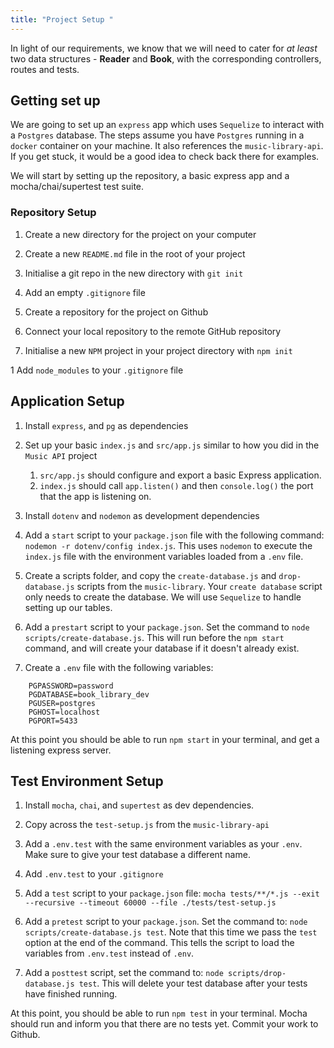 ```yaml
---
title: "Project Setup "
---
```


In light of our requirements, we know that we will need to cater for *at least* two data structures - **Reader** and **Book**, with the corresponding controllers, routes and tests.

## Getting set up

We are going to set up an `express` app which uses `Sequelize` to interact with a `Postgres` database. The steps assume you have `Postgres` running in a `docker` container on your machine. It also references the `music-library-api`. If you get stuck, it would be a good idea to check back there for examples.

We will start by setting up the repository, a basic express app and a mocha/chai/supertest test suite.

### Repository Setup
1. Create a new directory for the project on your computer

1. Create a new `README.md` file in the root of your project

1. Initialise a git repo in the new directory with `git init`

1. Add an empty `.gitignore` file

1. Create a repository for the project on Github

1. Connect your local repository to the remote GitHub repository

1. Initialise a new `NPM` project in your project directory with `npm init`

1 Add `node_modules` to your `.gitignore` file

## Application Setup

1. Install `express`, and `pg` as dependencies

1. Set up your basic `index.js` and `src/app.js` similar to how you did in the `Music API` project
    1. `src/app.js` should configure and export a basic Express application.
    1. `index.js` should call `app.listen()` and then `console.log()` the port that the app is listening on.

1. Install `dotenv` and `nodemon` as development dependencies

1. Add a `start` script to your `package.json` file with the following command: `nodemon -r dotenv/config index.js`. This uses `nodemon` to execute the `index.js` file with the environment variables loaded from a `.env` file.

1. Create a scripts folder, and copy the `create-database.js` and `drop-database.js` scripts from the `music-library`. Your `create database` script only needs to create the database. We will use `Sequelize` to handle setting up our tables.

1. Add a `prestart` script to your `package.json`. Set the command to `node scripts/create-database.js`. This will run before the `npm start` command, and will create your database if it doesn't already exist.

1. Create a `.env` file with the following variables:

```
    PGPASSWORD=password
    PGDATABASE=book_library_dev
    PGUSER=postgres
    PGHOST=localhost
    PGPORT=5433
```

At this point you should be able to run `npm start` in your terminal, and get a listening express server.

## Test Environment Setup
1. Install `mocha`, `chai`, and `supertest` as dev dependencies.

1. Copy across the `test-setup.js` from the `music-library-api`

1. Add a `.env.test` with the same environment variables as your `.env`. Make sure to give your test database a different name.

1. Add `.env.test` to your `.gitignore`

1. Add a `test` script to your `package.json` file: `mocha tests/**/*.js --exit --recursive --timeout 60000 --file ./tests/test-setup.js`

1. Add a `pretest` script to your `package.json`. Set the command to: `node scripts/create-database.js test`. Note that this time we pass the `test` option at the end of the command. This tells the script to load the variables from `.env.test` instead of `.env`.

1. Add a `posttest` script, set the command to: `node scripts/drop-database.js test`. This will delete your test database after your tests have finished running.

At this point, you should be able to run `npm test` in your terminal. Mocha should run and inform you that there are no tests yet. Commit your work to Github.